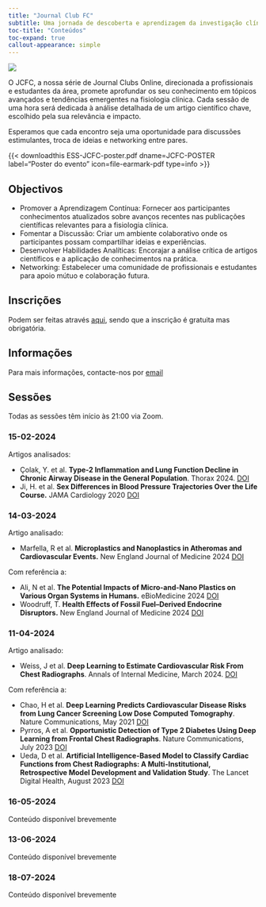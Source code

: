 ```yaml
---
title: "Journal Club FC"
subtitle: Uma jornada de descoberta e aprendizagem da investigação clínica mais relevante em fisiologia clínica!
toc-title: "Conteúdos"
toc-expand: true
callout-appearance: simple
---
```


![](ESS-JCFC-header.jpg)

O JCFC, a nossa série de Journal Clubs Online, direcionada a profissionais e estudantes da área, promete aprofundar os seu conhecimento em tópicos avançados e tendências emergentes na fisiologia clínica. 
Cada sessão de uma hora será dedicada à análise detalhada de um artigo científico chave, escolhido pela sua relevância e impacto. 

Esperamos que cada encontro seja uma oportunidade para discussões estimulantes, troca de ideias e networking entre pares.

{{< downloadthis ESS-JCFC-poster.pdf dname=JCFC-POSTER label="Poster do evento" icon=file-earmark-pdf type=info >}}

## Objectivos

- Promover a Aprendizagem Contínua: Fornecer aos participantes conhecimentos atualizados sobre avanços recentes nas publicações científicas relevantes para a fisiologia clínica.
- Fomentar a Discussão: Criar um ambiente colaborativo onde os participantes possam compartilhar ideias e experiências.
- Desenvolver Habilidades Analíticas: Encorajar a análise crítica de artigos científicos e a aplicação de conhecimentos na prática.
- Networking: Estabelecer uma comunidade de profissionais e estudantes para apoio mútuo e colaboração futura.

## Inscrições

Podem ser feitas através [aqui](https://formacao.ess.ipp.pt/v1/principal/home/index.php?page=verForm&id=2342), sendo que a inscrição é gratuita mas obrigatória.

::: {.callout-note}
## Informações
Para mais informações, contacte-nos por [email](mailto:mail@fisiologiaclinica.eu)
:::


## Sessões

Todas as sessões têm início às 21:00 via Zoom.

### 15-02-2024

Artigos analisados:

- Çolak, Y. et al. **Type-2 Inflammation and Lung Function Decline in Chronic Airway Disease in the General Population**. Thorax 2024. [DOI](https://doi.org/10.1136/thorax-2023-220972)
- Ji, H. et al. **Sex Differences in Blood Pressure Trajectories Over the Life Course.** JAMA Cardiology 2020 [DOI](https://doi.org/10.1001/jamacardio.2019.5306)

### 14-03-2024

Artigo analisado:

- Marfella, R et al. **Microplastics and Nanoplastics in Atheromas and Cardiovascular Events.** New England Journal of Medicine 2024 [DOI](https://doi.org/10.1056/NEJMoa2309822)

Com referência a:

- Ali, N et al. **The Potential Impacts of Micro-and-Nano Plastics on Various Organ Systems in Humans.** eBioMedicine 2024 [DOI](https://doi.org/10.1016/j.ebiom.2023.104901)
- Woodruff, T. **Health Effects of Fossil Fuel–Derived Endocrine Disruptors.** New England Journal of Medicine 2024 [DOI](https://doi.org/10.1056/NEJMra2300476)

### 11-04-2024

Artigo analisado:

- Weiss, J et al. **Deep Learning to Estimate Cardiovascular Risk From Chest Radiographs**. Annals of Internal Medicine, March 2024. [DOI](https://doi.org/10.7326/M23-1898)

Com referência a:

- Chao, H et al. **Deep Learning Predicts Cardiovascular Disease Risks from Lung Cancer Screening Low Dose Computed Tomography**. Nature Communications, May 2021 [DOI](https://doi.org/10.1038/s41467-021-23235-4)
- Pyrros, A et al. **Opportunistic Detection of Type 2 Diabetes Using Deep Learning from Frontal Chest Radiographs**. Nature Communications, July 2023 [DOI](https://doi.org/10.1038/s41467-023-39631-x)
- Ueda, D et al. **Artificial Intelligence-Based Model to Classify Cardiac Functions from Chest Radiographs: A Multi-Institutional, Retrospective Model Development and Validation Study**. The Lancet Digital Health, August 2023 [DOI](https://doi.org/10.1016/S2589-7500(23)00107-3)

### 16-05-2024

Conteúdo disponível brevemente

### 13-06-2024

Conteúdo disponível brevemente

### 18-07-2024

Conteúdo disponível brevemente
